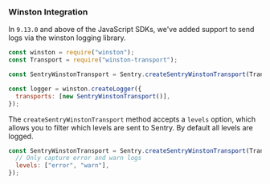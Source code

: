 ### Winston Integration

In `9.13.0` and above of the JavaScript SDKs, we've added support to send logs via the winston logging library.

```js
const winston = require("winston");
const Transport = require("winston-transport");

const SentryWinstonTransport = Sentry.createSentryWinstonTransport(Transport);

const logger = winston.createLogger({
  transports: [new SentryWinstonTransport()],
});
```

The `createSentryWinstonTransport` method accepts a `levels` option, which allows you to filter which levels are sent to Sentry. By default all levels are logged.

```js
const SentryWinstonTransport = Sentry.createSentryWinstonTransport(Transport, {
  // Only capture error and warn logs
  levels: ["error", "warn"],
});
```
